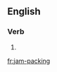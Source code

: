 {{also|jampacking}}
==English==

===Verb===
{{head|en|present participle}}

# {{present participle of|jam-pack|lang=en|nocat=1}}

[[fr:jam-packing]]